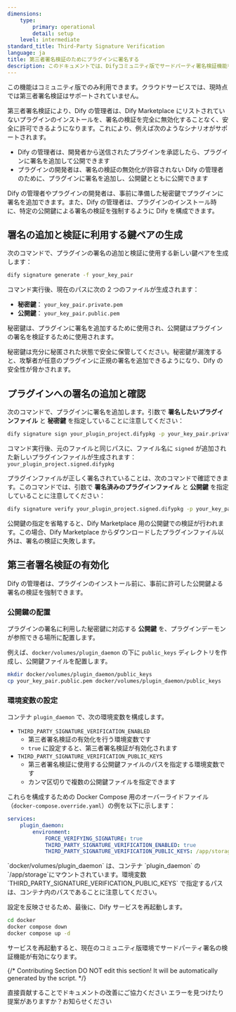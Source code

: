 ```yaml
---
dimensions:
    type:
        primary: operational
        detail: setup
    level: intermediate
standard_title: Third-Party Signature Verification
language: ja
title: 第三者署名検証のためにプラグインに署名する
description: このドキュメントでは、Difyコミュニティ版でサードパーティ署名検証機能を有効にして使用する方法について説明します。これには、キーペアの生成、プラグインの署名と検証、および環境設定の手順が含まれており、管理者はDifyマーケットプレイスで提供されていないプラグインを安全にインストールできます。
---
```


<Warning>
    この機能はコミュニティ版でのみ利用できます。クラウドサービスでは、現時点では第三者署名検証はサポートされていません。
</Warning>

第三者署名検証により、Dify の管理者は、Dify Marketplace にリストされていないプラグインのインストールを、署名の検証を完全に無効化することなく、安全に許可できるようになります。これにより、例えば次のようなシナリオがサポートされます。

-   Dify の管理者は、開発者から送信されたプラグインを承認したら、プラグインに署名を追加して公開できます
-   プラグインの開発者は、署名の検証の無効化が許容されない Dify の管理者のために、プラグインに署名を追加し、公開鍵とともに公開できます

Dify の管理者やプラグインの開発者は、事前に準備した秘密鍵でプラグインに署名を追加できます。また、Dify の管理者は、プラグインのインストール時に、特定の公開鍵による署名の検証を強制するように Dify を構成できます。

## 署名の追加と検証に利用する鍵ペアの生成

次のコマンドで、プラグインの署名の追加と検証に使用する新しい鍵ペアを生成します：

```bash
dify signature generate -f your_key_pair
```

コマンド実行後、現在のパスに次の 2 つのファイルが生成されます：

-   **秘密鍵**： `your_key_pair.private.pem`
-   **公開鍵**： `your_key_pair.public.pem`

秘密鍵は、プラグインに署名を追加するために使用され、公開鍵はプラグインの署名を検証するために使用されます。

<Warning>
    秘密鍵は充分に秘匿された状態で安全に保管してください。秘密鍵が漏洩すると、攻撃者が任意のプラグインに正規の署名を追加できるようになり、Dify
    の安全性が脅かされます。
</Warning>

## プラグインへの署名の追加と確認

次のコマンドで、プラグインに署名を追加します。引数で **署名したいプラグインファイル** と **秘密鍵** を指定していることに注意してください：

```bash
dify signature sign your_plugin_project.difypkg -p your_key_pair.private.pem
```

コマンド実行後、元のファイルと同じパスに、ファイル名に `signed` が追加された新しいプラグインファイルが生成されます： `your_plugin_project.signed.difypkg`

プラグインファイルが正しく署名されていることは、次のコマンドで確認できます。このコマンドでは、引数で **署名済みのプラグインファイル** と **公開鍵** を指定していることに注意してください：

```bash
dify signature verify your_plugin_project.signed.difypkg -p your_key_pair.public.pem
```

<Info>
    公開鍵の指定を省略すると、Dify Marketplace
    用の公開鍵での検証が行われます。この場合、Dify Marketplace
    からダウンロードしたプラグインファイル以外は、署名の検証に失敗します。
</Info>

## 第三者署名検証の有効化

Dify の管理者は、プラグインのインストール前に、事前に許可した公開鍵よる署名の検証を強制できます。

### 公開鍵の配置

プラグインの署名に利用した秘密鍵に対応する **公開鍵** を、プラグインデーモンが参照できる場所に配置します。

例えば、`docker/volumes/plugin_daemon` の下に `public_keys` ディレクトリを作成し、公開鍵ファイルを配置します。

```bash
mkdir docker/volumes/plugin_daemon/public_keys
cp your_key_pair.public.pem docker/volumes/plugin_daemon/public_keys
```

### 環境変数の設定

コンテナ `plugin_daemon` で、次の環境変数を構成します。

-   `THIRD_PARTY_SIGNATURE_VERIFICATION_ENABLED`
    -   第三者署名検証の有効化を行う環境変数です
    -   `true` に設定すると、第三者署名検証が有効化されます
-   `THIRD_PARTY_SIGNATURE_VERIFICATION_PUBLIC_KEYS`
    -   第三者署名検証に使用する公開鍵ファイルのパスを指定する環境変数です
    -   カンマ区切りで複数の公開鍵ファイルを指定できます

これらを構成するための Docker Compose 用のオーバーライドファイル（`docker-compose.override.yaml`）の例を以下に示します：

```yaml
services:
    plugin_daemon:
        environment:
            FORCE_VERIFYING_SIGNATURE: true
            THIRD_PARTY_SIGNATURE_VERIFICATION_ENABLED: true
            THIRD_PARTY_SIGNATURE_VERIFICATION_PUBLIC_KEYS: /app/storage/public_keys/your_key_pair.public.pem
```

<Info>
    `docker/volumes/plugin_daemon` は、コンテナ `plugin_daemon` の
    `/app/storage`にマウントされています。環境変数
    `THIRD_PARTY_SIGNATURE_VERIFICATION_PUBLIC_KEYS`
    で指定するパスは、コンテナ内のパスであることに注意してください。
</Info>

設定を反映させるため、最後に、Dify サービスを再起動します。

```bash
cd docker
docker compose down
docker compose up -d
```

サービスを再起動すると、現在のコミュニティ版環境でサードパーティ署名の検証機能が有効になります。

{/*
Contributing Section
DO NOT edit this section!
It will be automatically generated by the script.
*/}

<CardGroup cols="2">
    <Card
        title="このページを編集する"
        icon="pen-to-square"
        href="https://github.com/langgenius/dify-docs-mintlify/edit/main/plugin-dev-ja/0312-third-party-signature-verification.mdx"
    >
        直接貢献することでドキュメントの改善にご協力ください
    </Card>
    <Card
        title="問題を報告する"
        icon="github"
        href="https://github.com/langgenius/dify-docs-mintlify/issues/new?title=ドキュメントの問題%3A%20third-party-signature-verificat&body=%23%23%20問題の説明%0A%3C%21--%20発見した問題について簡単に説明してください%20--%3E%0A%0A%23%23%20ページリンク%0Ahttps%3A%2F%2Fgithub.com%2Flanggenius%2Fdify-docs-mintlify%2Fblob%2Fmain%2Fplugin-dev-ja%2F0312-third-party-signature-verification.mdx%0A%0A%23%23%20提案される変更%0A%3C%21--%20特定の変更案がある場合は、ここで説明してください%20--%3E%0A%0A%3C%21--%20ドキュメントの品質向上にご協力いただきありがとうございます！%20--%3E"
    >
        エラーを見つけたり提案がありますか？お知らせください
    </Card>
</CardGroup>
